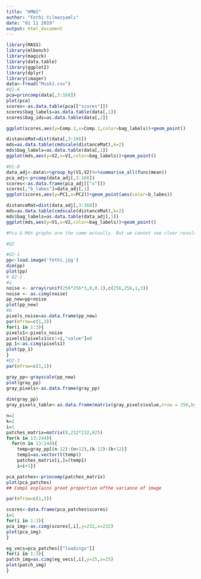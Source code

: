 ```yaml
---
title: "HMW2"
author: "Fethi Yılmazşamlı"
date: "01 11 2019"
output: html_document
---
```


```r
library(MASS)
library(mlbench)
library(magick)
library(data.table)
library(ggplot2)
library(dplyr)
library(imager)
data<-fread("Musk1.csv")
#Q1-A
pca=princomp(data[,3:168])
plot(pca)
scores<-as.data.table(pca[["scores"]])
scores$bag_labels=as.data.table(data[,1])
scores$bag_ids=as.data.table(data[,2])

ggplot(scores,aes(y=Comp.2,x=Comp.1,color=bag_labels))+geom_point()

distanceMat=dist(data[,3:168])
mds=as.data.table(cmdscale(distanceMat),k=2)
mds$bag_labels=as.data.table(data[,1])
ggplot(mds,aes(y=V2,x=V1,color=bag_labels))+geom_point()

#Q1-B
data_adj<-data%>%group_by(V1,V2)%>%summarise_all(funs(mean))
pca_adj<-prcomp(data_adj[,3:168])
scores<-as.data.frame(pca_adj[["x"]])
scores[,"b_labes"]=data_adj[,1]
ggplot(scores,aes(y=PC1,x=PC2))+geom_point(aes(color=b_labes))

distanceMat=dist(data_adj[,3:168])
mds=as.data.table(cmdscale(distanceMat),k=2)
mds$bag_labels=as.data.table(data_adj[,1])
ggplot(mds,aes(y=V1,x=V2,color=bag_labels))+geom_point()

#Pca & Mds graphs are the same actually. But we cannot see clear results, since first two component of covers less than 60% of variance. 

#Q2

#Q2-1
pp<-load.image('fethi.jpg')
dim(pp)
plot(pp)
# Q2-2
#a
noise <- array(runif(256*256*3,0,0.1),c(256,256,1,3))
noise <- as.cimg(noise)
pp_new=pp+noise
plot(pp_new)
#b
pixels_noise=as.data.frame(pp_new)
par(mfrow=c(1,3))
for(i in 1:3){
pixels1<-pixels_noise
pixels1[pixels1$cc!=i,"value"]=0
pp_1<-as.cimg(pixels1)
plot(pp_1)
}
#Q2-3
par(mfrow=c(1,1))

gray_pp<-grayscale(pp_new)
plot(gray_pp)
gray_pixels<-as.data.frame(gray_pp)
 
dim(gray_pp) 
gray_pixels_table<-as.data.frame(matrix(gray_pixels$value,nrow = 256,byrow = T))

n=2
k=2
i=1
patches_matrix=matrix(0,232*232,625)
for(k in 13:244){
  for(n in 13:244){
    temp=gray_pp[(n-12):(n+12),(k-12):(k+12)]
    temp1=as.vector(t(temp))
    patches_matrix[i,]=(temp1)
    i=i+1}}

pca_patches<-princomp(patches_matrix)
plot(pca_patches)
## Comp1 explains great proportion ofthe variance of image

par(mfrow=c(1,3))

scores<-data.frame(pca_patches$scores)
i=1
for(i in 1:3){
pca_img<-as.cimg(scores[,i],y=232,x=232)
plot(pca_img)
}

eg_vecs=pca_patches[["loadings"]]
for(i in 1:3){
patch_img=as.cimg(eg_vecs[,i],y=25,x=25)
plot(patch_img)
}

```

